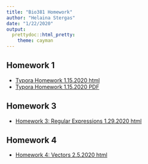 ```yaml
---
title: "Bio381 Homework"
author: "Helaina Stergas"
date: "1/22/2020"
output: 
  prettydoc::html_pretty:
    theme: cayman
---
```


## Homework 1
* [Typora Homework 1.15.2020 html](Homework1_Typora.html)
* [Typora Homework 1.15.2020 PDF](Homework 1_Typora_1.15.20.pdf)

## Homework 3
* [Homework 3: Regular Expressions 1.29.2020 html](Homework3.html) 

## Homework 4
* [Homework 4: Vectors 2.5.2020 html](Homework4.html) 




